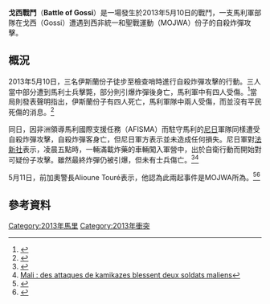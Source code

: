 {{Infobox military conflict
|partof=[[馬里北部衝突|馬里北部衝突]]
|date=2013年5月10日
|place=[[馬利|馬利]][[通布圖區|通布圖區]]戈西
|status=未分勝負
|combatant1={{flag|Mali}}
|combatant2={{flagicon image|ShababFlag.svg}} MOJWA
|strength1=未知
|strength2=4人
|casualties1=2人受傷<ref name="lemonde01" />
|casualties2=4人陣亡<ref name="lemonde01" />
}}
{{Campaignbox 馬里北部衝突}}

'''戈西戰鬥'''（'''Battle of Gossi'''）是一場發生於2013年5月10日的戰鬥，一支馬利軍部隊在戈西（Gossi）遭遇到西非統一和聖戰運動（MOJWA）份子的自殺炸彈攻擊。

== 概況 ==
2013年5月10日，三名伊斯蘭份子徒步至檢查哨時進行自殺炸彈攻擊的行動。三人當中部分遭到馬利士兵擊斃，部分則引爆炸彈後身亡，馬利軍中有四人受傷。<ref name="leparisien03">{{Cite web |url=http://www.leparisien.fr/international/mali-des-attaques-de-kamikazes-blessent-deux-soldats-maliens-10-05-2013-2793293.php |title=Mali : des attaques de kamikazes blessent deux soldats maliens |access-date=2013-05-29 |archive-date=2016-10-12 |archive-url=https://web.archive.org/web/20161012080242/http://www.leparisien.fr/international/mali-des-attaques-de-kamikazes-blessent-deux-soldats-maliens-10-05-2013-2793293.php |dead-url=no }}</ref>當局則發表聲明指出，伊斯蘭份子有四人死亡，馬利軍隊中兩人受傷，而並沒有平民死傷的消息。<ref>{{Cite web |url=http://www.liberation.fr/monde/2013/05/10/mali-deux-attentats-suicides-dans-le-nord-4-kamikazes-tues-2-soldats-blesses_901995 |title=Mali: 5 kamikazes tués, 2 soldats blessés dans deux attentats suicides |accessdate=2013-05-29 |archive-date=2013-06-07 |archive-url=https://web.archive.org/web/20130607021858/http://www.liberation.fr/monde/2013/05/10/mali-deux-attentats-suicides-dans-le-nord-4-kamikazes-tues-2-soldats-blesses_901995 |dead-url=no }}</ref>

同日，因非洲領導馬利國際支援任務（AFISMA）而駐守馬利的[[尼日|尼日]]軍隊同樣遭受自殺炸彈攻擊，自殺炸彈客身亡，但尼日軍方表示並未造成任何損失。尼日軍對[[法新社|法新社]]表示，凌晨五點時，一輛滿載炸藥的車輛闖入軍營中，出於自衛行動而開始對可疑份子攻擊。雖然最終炸彈仍被引爆，但未有士兵傷亡。<ref name="lemonde01">{{Cite web |url=http://www.lemonde.fr/afrique/article/2013/05/10/mali-attentats-suicides-dans-le-nord-5-kamikazes-tues_3175256_3212.html |title=Mali : attentats-suicides dans le nord, 5 kamikazes tués |access-date=2013-05-29 |archive-date=2019-12-11 |archive-url=https://web.archive.org/web/20191211190137/https://www.lemonde.fr/afrique/article/2013/05/10/mali-attentats-suicides-dans-le-nord-5-kamikazes-tues_3175256_3212.html |dead-url=no }}</ref><ref name="leparisien03">[http://www.leparisien.fr/international/mali-des-attaques-de-kamikazes-blessent-deux-soldats-maliens-10-05-2013-2793293.php Mali : des attaques de kamikazes blessent deux soldats maliens]</ref>

5月11日，前加奧警長Alioune Touré表示，他認為此兩起事件是MOJWA所為。<ref>{{Cite web |url=http://fr.alakhbar.info/6698-0-Nord-Mali-Le-Mujao-revendique-les-attentats-suicides-de-Gossi-et-de-Menaka.html |title=Nord Mali: Le Mujao revendique les attentats suicides de Gossi et de Ménaka |access-date=2013-05-29 |archive-date=2016-03-04 |archive-url=https://web.archive.org/web/20160304045619/http://fr.alakhbar.info/6698-0-Nord-Mali-Le-Mujao-revendique-les-attentats-suicides-de-Gossi-et-de-Menaka.html |dead-url=no }}</ref><ref>{{Cite web |url=http://maliactu.net/mujao-aqmi-ancardine-debut-de-negociations-entre-freres-musulmans-de-la-region/ |title=MUJAO, AQMI, Ancardine : début de négociations « entre frères musulmans de la région » |access-date=2013-05-29 |archive-date=2016-03-03 |archive-url=https://web.archive.org/web/20160303190450/http://maliactu.net/mujao-aqmi-ancardine-debut-de-negociations-entre-freres-musulmans-de-la-region/ |dead-url=no }}</ref>

== 參考資料 ==
{{Reflist}}


[[Category:2013年馬里|Category:2013年馬里]]
[[Category:2013年衝突|Category:2013年衝突]]